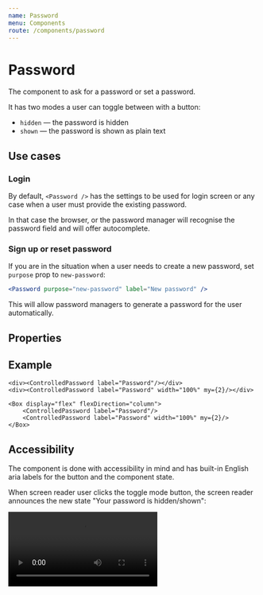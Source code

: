 ```yaml
---
name: Password
menu: Components
route: /components/password
---
```



# Password

The component to ask for a password or set a password.

It has two modes a user can toggle between with a button:
* `hidden` — the password is hidden
* `shown` — the password is shown as plain text


## Use cases

### Login

By default, `<Password />` has the settings to be used for login screen or any case when a user
must provide the existing password.

In that case the browser, or the password manager will recognise the password field and will offer autocomplete.


### Sign up or reset password

If you are in the situation when a user needs to create a new password, set `purpose` prop to `new-password`:

```jsx
<Password purpose="new-password" label="New password" />
```

This will allow password managers to generate a password for the user automatically.


## Properties

<PasswordPropsTable />


## Example


<Playground>

    <div><ControlledPassword label="Password"/></div>
    <div><ControlledPassword label="Password" width="100%" my={2}/></div>

    <Box display="flex" flexDirection="column">
        <ControlledPassword label="Password"/>
        <ControlledPassword label="Password" width="100%" my={2}/>
    </Box>

</Playground>


## Accessibility

The component is done with accessibility in mind and has built-in English aria labels for the button and the component state.

When screen reader user clicks the toggle mode button, the screen reader announces the new state "Your password is hidden/shown":

<Video src="/public/password/a11y.mp4" />

If you project supports multiple languages it is recommended to pass translated labels to the component:

```jsx
<Password label="Password" aria={{
    showPasswordButton: 'Show password',
    hidePasswordButton: 'Hide password',
    messagePasswordIsHidden: 'Your password is hidden',
    messagePasswordIsShown: 'Your password is shown'
}}/>
```

The keys to set are:
* `showPasswordButton` - the label of the button when the password is hidden
* `hidePasswordButton` - the label of the button when the password is shown
* `messagePasswordIsHidden` - the message to announce the state of the component after the password value is hidden
* `messagePasswordIsShown` - the message to announce the state of the component after the password value is shown


## Combinations

<Combination variant={["boxed", "bottom-lined"]} size={["medium", "small"]} disabled={[false, true]} inverted={[false, true]} error={[false, true]}>
    {(props, i) => <ControlledPassword key={i} {...props} label="Password" value="my-password"/>}
</Combination>
